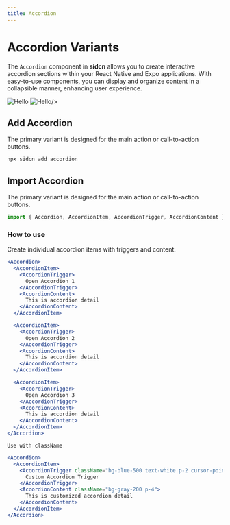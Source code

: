 ```yaml
---
title: Accordion
---
```



# Accordion Variants

The `Accordion` component in **sidcn** allows you to create interactive accordion sections within your React Native and Expo applications. With easy-to-use components, you can display and organize content in a collapsible manner, enhancing user experience.



<div style={{ display: "flex", flexDirection: "row",marginTop:40}}>
  <Image
    src="/assets/components/Accordion/Frame.svg"
    alt="Hello"
    width={250}
    height={250}
    style={{marginLeft:'auto',marginRight:10}}
  />
  <Image
    src="/assets/components/Accordion/Frame-1.svg"
    alt="Hello"
    width={250}
    height={250}
    style={{marginRight:'auto',marginLeft:10}}

/>


</div>

## Add Accordion

The primary variant is designed for the main action or call-to-action buttons.

```jsx copy
npx sidcn add accordion
```

## Import Accordion

The primary variant is designed for the main action or call-to-action buttons.

```jsx copy
import { Accordion, AccordionItem, AccordionTrigger, AccordionContent } from '/components/sidcn/ui/accordion';
```

### How to use

Create individual accordion items with triggers and content.

```jsx copy
<Accordion>
  <AccordionItem>
    <AccordionTrigger>
      Open Accordion 1
    </AccordionTrigger>
    <AccordionContent>
      This is accordion detail
    </AccordionContent>
  </AccordionItem>

  <AccordionItem>
    <AccordionTrigger>
      Open Accordion 2
    </AccordionTrigger>
    <AccordionContent>
      This is accordion detail
    </AccordionContent>
  </AccordionItem>

  <AccordionItem>
    <AccordionTrigger>
      Open Accordion 3
    </AccordionTrigger>
    <AccordionContent>
      This is accordion detail
    </AccordionContent>
  </AccordionItem>
</Accordion>

```

`Use with className`

```jsx copy
<Accordion>
  <AccordionItem>
    <AccordionTrigger className="bg-blue-500 text-white p-2 cursor-pointer">
      Custom Accordion Trigger
    </AccordionTrigger>
    <AccordionContent className="bg-gray-200 p-4">
      This is customized accordion detail
    </AccordionContent>
  </AccordionItem>
</Accordion>
```